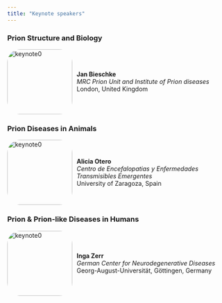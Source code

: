 ```yaml
---
title: "Keynote speakers"
---
```


### Prion Structure and Biology
```{=html}
<div class="image-description">
  <div class="image">
    <img src="figures/k2.jpg" alt="keynote0" width="150" height="150" class="rounded-image">
  </div>
  <div class="description">
    <strong>Jan Bieschke</strong><br>
    <em>MRC Prion Unit and Institute of Prion diseases</em><br>
    London, United Kingdom
  </div>
</div>

```
### Prion Diseases in Animals
```{=html}
<!-- Speaker 1 -->
<div class="image-description">
  <div class="image">
    <img src="figures/k3.jpg" alt="keynote0" width="150" height="150" class="rounded-image">
  </div>
  <div class="description">
    <strong>Alicia Otero</strong><br>
    <em>Centro de Encefalopatias y Enfermedades Transmisibles Emergentes </em><br>
    University of Zaragoza, Spain
  </div>
</div>


```
### Prion & Prion-like Diseases in Humans
```{=html}


<!-- Speaker 2 -->
<div class="image-description">
  <div class="image">
    <img src="figures/k1.jpg" alt="keynote0" width="150" height="150" class="rounded-image">
  </div>
  <div class="description">
    <strong>Inga Zerr</strong><br>
    <em>German Center for Neurodegenerative Diseases</em><br>
    Georg-August-Universität, Göttingen, Germany
  </div>
</div>

<style>
  /* The popup */
  .popup-background {
    position: fixed;
    left: 0;
    top: 0;
    right: 0;
    bottom: 0;
    background-color: rgba(0,0,0,0.4); /* Black w/ opacity */
    z-index: 1;
  }
  .popup {
    display: none; /* Hidden by default */
    position: fixed; /* Stay in place */
    z-index: 2; /* Sit on top */
    padding-top: 100px; /* Location of the box */
    left: 0;
    top: 0;
    right: 0;
    bottom: 0;
    max-width: 1000px; /* Adjust this value as needed */
    margin: auto; /* Center the popup if it's smaller than the screen width */
    width: 100%; /* Full width */   
    height: 100%; /* Full height */
    overflow: auto; /* Enable scroll if needed */
    /*background-color: rgb(0.9,0,0); /* Fallback color */
    background-color: transparent; /*rgba(0,0,0,0.4); /* Black w/ opacity */
  }

  /* The popup content */
  .popup-content {
    position : relative;
    background-color: #fefefe;
    margin: auto;
    z-index : 2;
    padding: 20px;
    border: 1px solid #999;
    border-radius: 15px; /* Rounded corners */
    width: 80%;
  }

  /* The close button */
  .close {
    color: #aaaaaa;
    float: right;
    font-size: 28px;
    font-weight: bold;
  }

  .close:hover,
  .close:focus {
    color: #000;
    text-decoration: none;
    cursor: pointer;
  }
  .image-description {
    display: flex;
    align-items: center;
  }
  .popup-image-description {
    display: flex;
    align-items: center;
    flex-direction: row; /* Default direction */
  }
  /* Change flex direction for screens smaller than 600px */
  @media (max-width: 600px) {
    .popup-image-description {
      flex-direction: column;
    }
  }
  .image {
    flex: 1;
    padding: 0px;
    text-align: left;
  }

  .description {
    flex: 5;
    padding: 10px;
    text-align: left;
  }
  .rounded-image {
    border-radius: 20%; /* Adjust the value to control the degree of rounding */
  }

</style>
```

```{=html}
<script>
  // Get all elements with class="image-description" (outside the popups) and attach the click event
  var descriptions = document.getElementsByClassName("image-description");
  for (let i = 0; i < descriptions.length; i++) {
    descriptions[i].onclick = function() {
      // Open the corresponding popup
      var popup = document.getElementById("popup" + (i + 1));
      popup.style.display = "block";
    }
  }

  // Get all elements with class="close" and attach the click event
  var closes = document.getElementsByClassName("close");
  for (let i = 0; i < closes.length; i++) {
    closes[i].onclick = function() {
      // Close the corresponding popup
      var popup = document.getElementById("popup" + (i + 1));
      popup.style.display = "none";
    }
  }
  // Get all elements with class="popup-background" and attach the click event
  var backgrounds = document.getElementsByClassName("popup-background");
  for (let i = 0; i < backgrounds.length; i++) {
    backgrounds[i].onclick = function() {
      // Close the corresponding popup
      var popup = document.getElementById("popup" + (i + 1));
      popup.style.display = "none";
    }
  }
  // Move all popups to the body element
  var popups = Array.from(document.getElementsByClassName("popup"));
  for (var i = 0; i < popups.length; i++) {
    document.body.appendChild(popups[i]);
  }

  // When the user clicks anywhere outside of a popup, close it
  window.onclick = function(event) {
    if (event.target.className == "popup") {
      event.target.style.display = "none";
    }
  }
</script>
```
